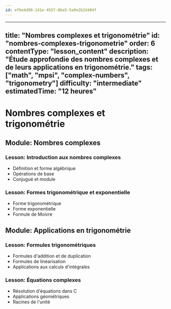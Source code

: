 ```yaml
---
id: efbe4d98-141e-455f-86a5-5a9e2b2d404f
---
```

---
title: "Nombres complexes et trigonométrie"
id: "nombres-complexes-trigonometrie"
order: 6
contentType: "lesson_content"
description: "Étude approfondie des nombres complexes et de leurs applications en trigonométrie."
tags: ["math", "mpsi", "complex-numbers", "trigonometry"]
difficulty: "intermediate"
estimatedTime: "12 heures"
---

# Nombres complexes et trigonométrie

## Module: Nombres complexes
### Lesson: Introduction aux nombres complexes
- Définition et forme algébrique
- Opérations de base
- Conjugué et module

### Lesson: Formes trigonométrique et exponentielle
- Forme trigonométrique
- Forme exponentielle
- Formule de Moivre

## Module: Applications en trigonométrie
### Lesson: Formules trigonométriques
- Formules d'addition et de duplication
- Formules de linéarisation
- Applications aux calculs d'intégrales

### Lesson: Équations complexes
- Résolution d'équations dans C
- Applications géométriques
- Racines de l'unité